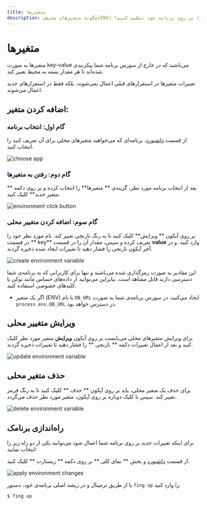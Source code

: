 ```yaml
---
title: متغیرها
description: چگونه متغیرهای محیطی(ENV) را بر روی برنامه خود تنظیم کنیم؟
---
```



# متغیرها

متغیرها به صورت key-value می‌باشند که در خارج از سورس برنامه شما پیکربندی شده‌اند تا هر مقدار بسته به محیط تغییر کند.

تغییرات متغیرها در استقرارهای قبلی اعمال نمی‌شوند، بلکه فقط در استقرارهای جدید اعمال می‌شوند.

## اضافه کردن متغیر:

### گام اول: انتخاب برنامه

از قسمت [داشبورد](https://cloud.fing.ir)، برنامه‌ای که می‌خواهید متغیر‌های محلی برای آن تعریف کنید را انتخاب کنید.

![choose app](/docs/images/apps-choose.jpg)

### گام دوم: رفتن به متغیرها

بعد از انتخاب برنامه مورد نظر، گزینه‌ی ** متغیرها** را انتخاب کرده و بر روی دکمه ** متغیر جدید** کلیک کنید.

![environment click button](/docs/images/apps-e‌nvironments-click-button.jpg)

### گام سوم: اضافه کردن متغییر محلی

بر روی آیکون ** ویرایش‌** کلیک کنید تا به رنگ نارنجی تغییر کند.
نام مورد نظر خود را در قسمت ** key** تعریف کرده و سپس، مقدار آن را در قسمت **value** وارد کنید. و در آخر آیکون نارنجی را فشار دهید تا تغییرات ایجاد شده ذخیره گردند.

![create environment variable](/docs/images/apps-e‌nvironments-create-env.jpg)

<Notice variant="success">
  این مقادیر به صورت رمزگذاری شده می‌باشند و تنها برای کاربرانی که به برنامه‌ی
  شما دسترسی دارند قابل مشاهد است. بنابراین می‌توانید از داده‌های حساس مانند
  توکن یا کلیدهای خصوصی استفاده کنید.
</Notice>

- اگر یک متغیر (ENV) با نام `DB_URL` ایجاد می‌کنید، در سورس برنامه‌ی شما به صورت
  `process.env.DB_URL` در دسترس خواهد بود.

## ویرایش متغییر محلی

برای ویرایش متغیرهای محلی می‌بایست بر روی آیکون **ویرایش** متغیر مورد نظر کلیک کنید و بعد از اعمال تغییرات دکمه ** نارنجی ** را فشار دهید تا تغییرات ذخیره گردند.

![update environment variable](/docs/images/apps-e‌nvironments-update-env.jpg)

## حذف متغیر محلی

برای حذف یک متغیر محلی، باید بر روی آیکون ** حذف ** کلیک کنید تا به رنگ قرمز تغییر کند. سپس با کلیک دوباره بر روی آیکون، متغیر مورد نظر حذف می‌گردد.

![delete environment variable](/docs/images/apps-e‌nvironments-delete-env.jpg)

## راه‌اندازی برنامک

برای اینکه تغییرات جدید بر روی برنامه شما اعمال شود می‌توانید یکی از دو راه زیر را انتخاب نمایید:

از قسمت ‌‌[داشبورد](https://cloud.fing.ir) و بخش ** نمای کلی ** بر روی دکمه ** ریستارت ** کلیک کنید.

![apply environment changes](/docs/images/apps-e‌nvironments-start.jpg)

یا از طریق ترمینال و در ریشه اصلی برنامه‌ی خود‌، دستور `fing up` را وارد کنید.

```
$ fing up
```
